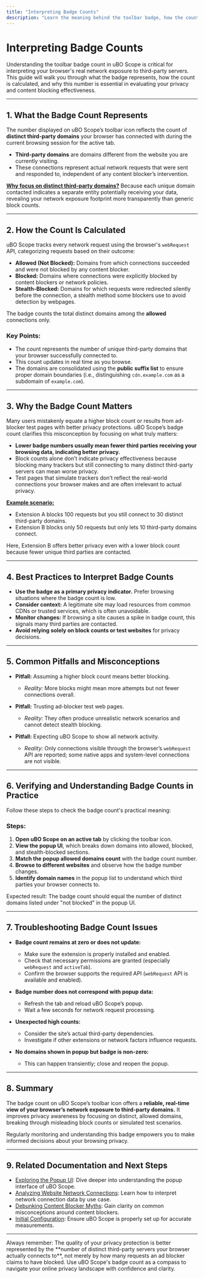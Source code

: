 ```yaml
---
title: "Interpreting Badge Counts"
description: "Learn the meaning behind the toolbar badge, how the count of third-party servers is calculated, and why this number matters for assessing network exposure. Provides best practices to avoid common misconceptions about network or ad-blocking effectiveness."
---
```


# Interpreting Badge Counts

Understanding the toolbar badge count in uBO Scope is critical for interpreting your browser's real network exposure to third-party servers. This guide will walk you through what the badge represents, how the count is calculated, and why this number is essential in evaluating your privacy and content blocking effectiveness.

---

## 1. What the Badge Count Represents

The number displayed on uBO Scope’s toolbar icon reflects the count of **distinct third-party domains** your browser has connected with during the current browsing session for the active tab.

- **Third-party domains** are domains different from the website you are currently visiting.
- These connections represent actual network requests that were sent and responded to, independent of any content blocker’s intervention.

<u>**Why focus on distinct third-party domains?**</u> Because each unique domain contacted indicates a separate entity potentially receiving your data, revealing your network exposure footprint more transparently than generic block counts.

---

## 2. How the Count Is Calculated

uBO Scope tracks every network request using the browser's `webRequest` API, categorizing requests based on their outcome:

- **Allowed (Not Blocked):** Domains from which connections succeeded and were not blocked by any content blocker.
- **Blocked:** Domains where connections were explicitly blocked by content blockers or network policies.
- **Stealth-Blocked:** Domains for which requests were redirected silently before the connection, a stealth method some blockers use to avoid detection by webpages.

The badge counts the total distinct domains among the **allowed** connections only.

### Key Points:

- The count represents the number of unique third-party domains that your browser successfully connected to.
- This count updates in real time as you browse.
- The domains are consolidated using the **public suffix list** to ensure proper domain boundaries (i.e., distinguishing `cdn.example.com` as a subdomain of `example.com`).

---

## 3. Why the Badge Count Matters

Many users mistakenly equate a higher block count or results from ad-blocker test pages with better privacy protections. uBO Scope’s badge count clarifies this misconception by focusing on what truly matters:

- **Lower badge numbers usually mean fewer third parties receiving your browsing data, indicating better privacy.**
- Block counts alone don’t indicate privacy effectiveness because blocking many trackers but still connecting to many distinct third-party servers can mean worse privacy.
- Test pages that simulate trackers don’t reflect the real-world connections your browser makes and are often irrelevant to actual privacy.

<u>**Example scenario:**</u>

- Extension A blocks 100 requests but you still connect to 30 distinct third-party domains.
- Extension B blocks only 50 requests but only lets 10 third-party domains connect.

Here, Extension B offers better privacy even with a lower block count because fewer unique third parties are contacted.

---

## 4. Best Practices to Interpret Badge Counts

- **Use the badge as a primary privacy indicator.** Prefer browsing situations where the badge count is low.
- **Consider context:** A legitimate site may load resources from common CDNs or trusted services, which is often unavoidable.
- **Monitor changes:** If browsing a site causes a spike in badge count, this signals many third parties are contacted.
- **Avoid relying solely on block counts or test websites** for privacy decisions.

---

## 5. Common Pitfalls and Misconceptions

- **Pitfall:** Assuming a higher block count means better blocking.
  - *Reality:* More blocks might mean more attempts but not fewer connections overall.

- **Pitfall:** Trusting ad-blocker test web pages.
  - *Reality:* They often produce unrealistic network scenarios and cannot detect stealth blocking.

- **Pitfall:** Expecting uBO Scope to show all network activity.
  - *Reality:* Only connections visible through the browser’s `webRequest` API are reported; some native apps and system-level connections are not visible.

---

## 6. Verifying and Understanding Badge Counts in Practice

Follow these steps to check the badge count's practical meaning:

### Steps:

1. **Open uBO Scope on an active tab** by clicking the toolbar icon.
2. **View the popup UI**, which breaks down domains into allowed, blocked, and stealth-blocked sections.
3. **Match the popup allowed domains count** with the badge count number.
4. **Browse to different websites** and observe how the badge number changes.
5. **Identify domain names** in the popup list to understand which third parties your browser connects to.

Expected result: The badge count should equal the number of distinct domains listed under "not blocked" in the popup UI.

---

## 7. Troubleshooting Badge Count Issues

- **Badge count remains at zero or does not update:**
  - Make sure the extension is properly installed and enabled.
  - Check that necessary permissions are granted (especially `webRequest` and `activeTab`).
  - Confirm the browser supports the required API (`webRequest` API is available and enabled).

- **Badge number does not correspond with popup data:**
  - Refresh the tab and reload uBO Scope’s popup.
  - Wait a few seconds for network request processing.

- **Unexpected high counts:**
  - Consider the site’s actual third-party dependencies.
  - Investigate if other extensions or network factors influence requests.

- **No domains shown in popup but badge is non-zero:**
  - This can happen transiently; close and reopen the popup.

---

## 8. Summary

The badge count on uBO Scope’s toolbar icon offers a **reliable, real-time view of your browser’s network exposure to third-party domains.** It improves privacy awareness by focusing on distinct, allowed domains, breaking through misleading block counts or simulated test scenarios.

Regularly monitoring and understanding this badge empowers you to make informed decisions about your browsing privacy.

---

## 9. Related Documentation and Next Steps

- [Exploring the Popup UI](/guides/getting-started/exploring-the-popup-ui): Dive deeper into understanding the popup interface of uBO Scope.
- [Analyzing Website Network Connections](/guides/real-world-usage/analyzing-website-network-connections): Learn how to interpret network connection data by use case.
- [Debunking Content Blocker Myths](/guides/real-world-usage/debunking-content-blocker-myths): Gain clarity on common misconceptions around content blockers.
- [Initial Configuration](/getting-started/first-run-usage/initial-configuration): Ensure uBO Scope is properly set up for accurate measurements.

---

<Tip>
Always remember: The quality of your privacy protection is better represented by the **number of distinct third-party servers your browser actually connects to**, not merely by how many requests an ad blocker claims to have blocked.
</Tip>

<Tip>
Use uBO Scope's badge count as a compass to navigate your online privacy landscape with confidence and clarity.
</Tip>

